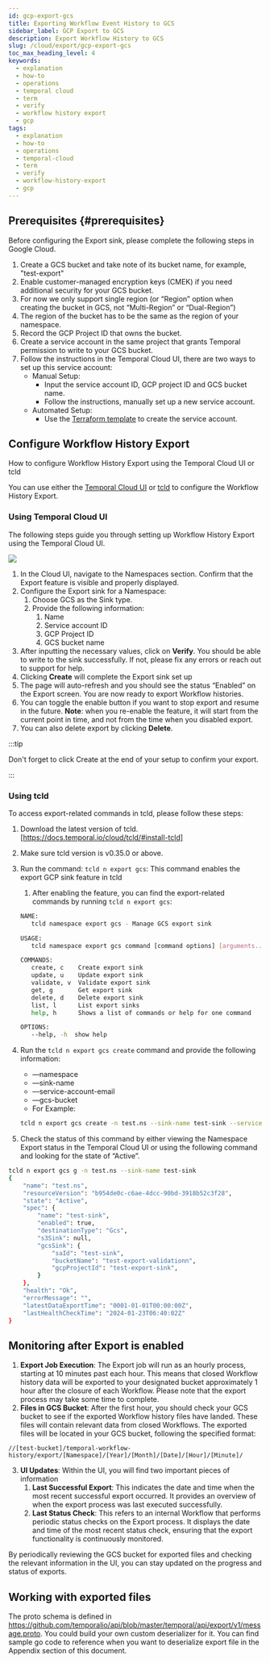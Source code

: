 ```yaml
---
id: gcp-export-gcs
title: Exporting Workflow Event History to GCS
sidebar_label: GCP Export to GCS
description: Export Workflow History to GCS
slug: /cloud/export/gcp-export-gcs
toc_max_heading_level: 4
keywords:
  - explanation
  - how-to
  - operations
  - temporal cloud
  - term
  - verify
  - workflow history export
  - gcp
tags:
  - explanation
  - how-to
  - operations
  - temporal-cloud
  - term
  - verify
  - workflow-history-export
  - gcp
---
```


## Prerequisites {#prerequisites}

Before configuring the Export sink, please complete the following steps in Google Cloud.

1. Create a GCS bucket and take note of its bucket name, for example, "test-export"
  1. Enable customer-managed encryption keys (CMEK) if you need additional security for your GCS bucket.
  2. For now we only support single region (or “Region” option when creating the bucket in GCS, not “Multi-Region” or “Dual-Region”)
  3. The region of the bucket has to be the same as the region of your namespace.
2. Record the GCP Project ID that owns the bucket.
3. Create a service account in the same project that grants Temporal permission to write to your GCS bucket.
4. Follow the instructions in the Temporal Cloud UI, there are two ways to set up this service account:
    - Manual Setup:
      - Input the service account ID, GCP project ID and GCS bucket name.
      - Follow the instructions, manually set up a new service account.
    - Automated Setup:
      - Use the [Terraform template](https://github.com/temporalio/terraform-modules/tree/main/modules/gcp-sink-sa) to create the service account.

## Configure Workflow History Export 

How to configure Workflow History Export using the Temporal Cloud UI or tcld

You can use either the [Temporal Cloud UI](#using-temporal-cloud-ui) or [tcld](#using-tcld) to configure the Workflow History Export.

### Using Temporal Cloud UI

The following steps guide you through setting up Workflow History Export using the Temporal Cloud UI.

![](/img/export-sink-ui-gcp.png)

1. In the Cloud UI, navigate to the Namespaces section. Confirm that the Export feature is visible and properly displayed.
2. Configure the Export sink for a Namespace:
    1. Choose GCS as the Sink type.
    2. Provide the following information:
        1. Name
        2. Service account ID
        3. GCP Project ID
        4. GCS bucket name
3. After inputting the necessary values, click on **Verify**. 
  You should be able to write to the sink successfully. 
  If not, please fix any errors or reach out to support for help.
4. Clicking **Create** will complete the Export sink set up
5. The page will auto-refresh and you should see the status “Enabled” on the Export screen. 
  You are now ready to export Workflow histories.
6. You can toggle the enable button if you want to stop export and resume in the future. 
  **Note**: when you re-enable the feature, it will start from the current point in time, and not from the time when you disabled export.
7. You can also delete export by clicking **Delete**.

:::tip

Don't forget to click Create at the end of your setup to confirm your export.

:::

### Using tcld

To access export-related commands in tcld, please follow these steps:

1. Download the latest version of tcld. [https://docs.temporal.io/cloud/tcld/#install-tcld]
2. Make sure tcld version is v0.35.0 or above.
3. Run the command: `tcld n export gcs`:
    This command enables the export GCP sink feature in tcld
    1. After enabling the feature, you can find the export-related commands by running `tcld n export gcs`:
    
    ```bash
    NAME:
       tcld namespace export gcs - Manage GCS export sink
    
    USAGE:
       tcld namespace export gcs command [command options] [arguments...]
    
    COMMANDS:
       create, c    Create export sink
       update, u    Update export sink
       validate, v  Validate export sink
       get, g       Get export sink
       delete, d    Delete export sink
       list, l      List export sinks
       help, h      Shows a list of commands or help for one command
    
    OPTIONS:
       --help, -h  show help
    
    ```
    
4. Run the `tcld n export gcs create` command and provide the following information:
    - —namespace
    - —sink-name
    - —service-account-email
    - —gcs-bucket
    - For Example:
    
    ```bash
    tcld n export gcs create -n test.ns --sink-name test-sink --service-account-email test-sink@test-export-sink.iam.gserviceaccount.com --gcs-bucket test-export-validation`
    ```
5. Check the status of this command by either viewing the Namespace Export status in the Temporal Cloud UI or using the following command and looking for the state of “Active”.

```bash
tcld n export gcs g -n test.ns --sink-name test-sink
{
	"name": "test.ns",
	"resourceVersion": "b954de0c-c6ae-4dcc-90bd-3918b52c3f28",
	"state": "Active",
	"spec": {
		"name": "test-sink",
		"enabled": true,
		"destinationType": "Gcs",
		"s3Sink": null,
		"gcsSink": {
			"saId": "test-sink",
			"bucketName": "test-export-validationn",
			"gcpProjectId": "test-export-sink",
		}
	},
	"health": "Ok",
	"errorMessage": "",
	"latestDataExportTime": "0001-01-01T00:00:00Z",
	"lastHealthCheckTime": "2024-01-23T06:40:02Z"
}
```

## Monitoring after Export is enabled

1. **Export Job Execution**: The Export job will run as an hourly process, starting at 10 minutes past each hour. 
  This means that closed Workflow history data will be exported to your designated bucket approximately 1 hour after the closure of each Workflow. 
  Please note that the export process may take some time to complete.
2. **Files in GCS Bucket**: After the first hour, you should check your GCS bucket to see if the exported Workflow history files have landed. 
  These files will contain relevant data from closed Workflows. 
  The exported files will be located in your GCS bucket, following the specified format: 
  ```
  //[test-bucket]/temporal-workflow-history/export/[Namespace]/[Year]/[Month]/[Date]/[Hour]/[Minute]/
  ```
3. **UI Updates**: Within the UI, you will find two important pieces of information
    1. **Last Successful Export**: This indicates the date and time when the most recent successful export occurred. 
      It provides an overview of when the export process was last executed successfully.
    2. **Last Status Check**: This refers to an internal Workflow that performs periodic status checks on the Export process. 
      It displays the date and time of the most recent status check, ensuring that the export functionality is continuously monitored.

By periodically reviewing the GCS bucket for exported files and checking the relevant information in the UI, you can stay updated on the progress and status of exports.

## Working with exported files

The proto schema is defined in https://github.com/temporalio/api/blob/master/temporal/api/export/v1/message.proto. You could build your own custom deserializer for it. 
You can find sample go code to reference when you want to deserialize export file in the Appendix section of this document.